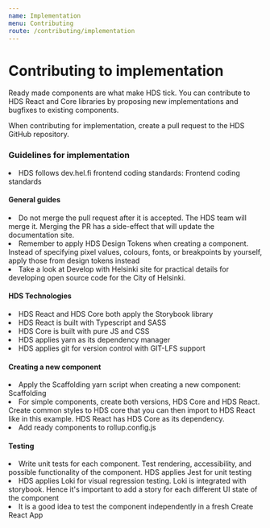 ```yaml
---
name: Implementation
menu: Contributing
route: /contributing/implementation
---
```



# Contributing to implementation

<LargeParagraph>
    Ready made components are what make HDS tick. You can contribute to HDS React and Core libraries by proposing new implementations and bugfixes to existing components.
</LargeParagraph>


<p>When contributing for implementation, create a <Link href="https://help.github.com/en/github/collaborating-with-issues-and-pull-requests/creating-a-pull-request" external>pull request</Link> to the <Link href="https://github.com/City-of-Helsinki/helsinki-design-system" external>HDS GitHub repository</Link>.</p>

### Guidelines for implementation

<li>HDS follows dev.hel.fi frontend coding standards: <Link href="https://dev.hel.fi/coding-standards#frontend-code-standards" external>Frontend coding standards</Link></li>

#### General guides

<li>Do not merge the pull request after it is accepted. The HDS team will merge it. Merging the PR has a side-effect that will update the documentation site.</li>
<li>Remember to apply <Link href="https://github.com/City-of-Helsinki/helsinki-design-system/tree/master/packages/design-tokens/tokens">HDS Design Tokens</Link> when creating a component. Instead of specifying pixel values, colours, fonts, or breakpoints by yourself, apply those from design tokens instead</li>
<li>Take a look at <Link href="https://dev.hel.fi/" external>Develop with Helsinki site</Link> for practical details for developing open source code for the City of Helsinki.</li>

#### HDS Technologies

<li>HDS React and HDS Core both apply the <Link href="https://storybook.js.org/">Storybook library</Link></li>
<li>HDS React is built with Typescript and SASS</li>
<li>HDS Core is built with pure JS and CSS</li>
<li>HDS applies yarn as its dependency manager</li>
<li>HDS applies git for version control with <Link href="https://git-lfs.github.com/">GIT-LFS support</Link></li>

#### Creating a new component

<li>Apply the Scaffolding yarn script when creating a new component: <Link href="https://github.com/City-of-Helsinki/helsinki-design-system/blob/master/packages/react/package.json#L17">Scaffolding</Link></li>
<li>For simple components, create both versions, HDS Core and HDS React.
  Create common styles to HDS core that you can then import to HDS React like in this <Link href="https://github.com/City-of-Helsinki/helsinki-design-system/blob/master/packages/react/src/components/textInput/TextInput.module.css">example</Link>.
  HDS React has HDS Core as its dependency.
</li>
<li>Add ready components to <Link href="https://github.com/City-of-Helsinki/helsinki-design-system/blob/master/packages/react/rollup.config.js">rollup.config.js</Link></li>

#### Testing

<li>Write unit tests for each component. Test rendering, accessibility, and possible functionality of the component. HDS applies <Link href="https://jestjs.io/">Jest</Link> for unit testing </li>
<li>HDS applies <Link href="https://loki.js.org/">Loki</Link> for visual regression testing. Loki is integrated with storybook. Hence it's important to add a story for each different UI state of the component</li>
<li>It is a good idea to test the component independently in a fresh <Link href="https://github.com/City-of-Helsinki/hds-cra">Create React App</Link></li>
